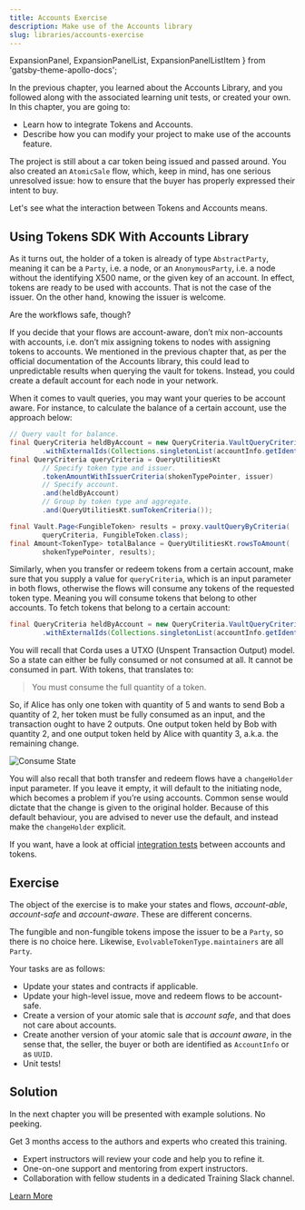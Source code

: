 ```yaml
---
title: Accounts Exercise
description: Make use of the Accounts library
slug: libraries/accounts-exercise
---
```



  ExpansionPanel,
  ExpansionPanelList,
  ExpansionPanelListItem
} from 'gatsby-theme-apollo-docs';

In the previous chapter, you learned about the Accounts Library, and you followed along with the associated learning unit tests, or created your own. In this chapter, you are going to:

* Learn how to integrate Tokens and Accounts.
* Describe how you can modify your project to make use of the accounts feature.

The project is still about a car token being issued and passed around. You also created an `AtomicSale` flow, which, keep in mind, has one serious unresolved issue: how to ensure that the buyer has properly expressed their intent to buy.

Let's see what the interaction between Tokens and Accounts means.

## Using Tokens SDK With Accounts Library

As it turns out, the holder of a token is already of type `AbstractParty`, meaning it can be a `Party`, i.e. a node, or an `AnonymousParty`, i.e. a node without the identifying X500 name, or the given key of an account. In effect, tokens are ready to be used with accounts. That is not the case of the issuer. On the other hand, knowing the issuer is welcome.

Are the workflows safe, though?

If you decide that your flows are account-aware, don’t mix non-accounts with accounts, i.e. don’t mix assigning tokens to nodes with assigning tokens to accounts. We mentioned in the previous chapter that, as per the official documentation of the Accounts library, this could lead to unpredictable results when querying the vault for tokens. Instead, you could create a default account for each node in your network.

When it comes to vault queries, you may want your queries to be account aware. For instance, to calculate the balance of a certain account, use the approach below:

```java
// Query vault for balance.
final QueryCriteria heldByAccount = new QueryCriteria.VaultQueryCriteria()
        .withExternalIds(Collections.singletonList(accountInfo.getIdentifier().getId()));
final QueryCriteria queryCriteria = QueryUtilitiesKt
        // Specify token type and issuer.
        .tokenAmountWithIssuerCriteria(shokenTypePointer, issuer)
        // Specify account.
        .and(heldByAccount)
        // Group by token type and aggregate.
        .and(QueryUtilitiesKt.sumTokenCriteria());

final Vault.Page<FungibleToken> results = proxy.vaultQueryByCriteria(
        queryCriteria, FungibleToken.class);
final Amount<TokenType> totalBalance = QueryUtilitiesKt.rowsToAmount(
        shokenTypePointer, results);
```
Similarly, when you transfer or redeem tokens from a certain account, make sure that you supply a value for `queryCriteria`, which is an input parameter in both flows, otherwise the flows will consume any tokens of the requested token type. Meaning you will consume tokens that belong to other accounts. To fetch tokens that belong to a certain account:

```java
final QueryCriteria heldByAccount = new QueryCriteria.VaultQueryCriteria()
        .withExternalIds(Collections.singletonList(accountInfo.getIdentifier().getId()));
```
You will recall that Corda uses a UTXO (Unspent Transaction Output) model. So a state can either be fully consumed or not consumed at all. It cannot be consumed in part. With tokens, that translates to:

> You must consume the full quantity of a token.

So, if Alice has only one token with quantity of 5 and wants to send Bob a quantity of 2, her token must be fully consumed as an input, and the transaction ought to have 2 outputs. One output token held by Bob with quantity 2, and one output token held by Alice with quantity 3, a.k.a. the remaining change.

![Consume State](images/consume_state.png)

You will also recall that both transfer and redeem flows have a `changeHolder` input parameter. If you leave it empty, it will default to the initiating node, which becomes a problem if you’re using accounts. Common sense would dictate that the change is given to the original holder. Because of this default behaviour, you are advised to never use the default, and instead make the `changeHolder` explicit.

If you want, have a look at official [integration tests](https://github.com/corda/accounts/tree/900fe9c2ebf4ad8ecda1f494c03f747ef1579746/examples/tokens-integration-test/src/integrationTest/kotlin/com/r3/corda/lib/accounts/examples/tokensTest) between accounts and tokens.

## Exercise

The object of the exercise is to make your states and flows, _account-able_, _account-safe_ and _account-aware_. These are different concerns.

The fungible and non-fungible tokens impose the issuer to be a `Party`, so there is no choice here. Likewise, `EvolvableTokenType.maintainers` are all `Party`.

Your tasks are as follows:

* Update your states and contracts if applicable.
* Update your high-level issue, move and redeem flows to be account-safe.
* Create a version of your atomic sale that is _account safe_, and that does not care about accounts.
* Create another version of your atomic sale that is _account aware_, in the sense that, the seller, the buyer or both are identified as `AccountInfo` or as `UUID`.
* Unit tests!

## Solution

In the next chapter you will be presented with example solutions. No peeking.

<HighlightBox type="support">

Get 3 months access to the authors and experts who created this training.

* Expert instructors will review your code and help you to refine it.
* One-on-one support and mentoring from expert instructors.
* Collaboration with fellow students in a dedicated Training Slack channel.

<div class="cta-wrapper">
<a href="/in-closing/get-paid-support/" class="cta-button">Learn More</a>
</div>

</HighlightBox>

